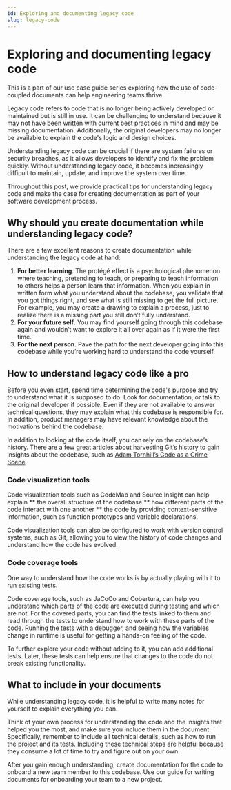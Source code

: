 ---
id: Exploring and documenting legacy code
slug: legacy-code
---


# Exploring and documenting legacy code

This is a part of our use case guide series exploring how the use of code-coupled documents can help engineering teams thrive.

Legacy code refers to code that is no longer being actively developed or maintained but is still in use. It can be challenging to understand because it may not have been written with current best practices in mind and may be missing documentation. Additionally, the original developers may no longer be available to explain the code's logic and design choices.

Understanding legacy code can be crucial if there are system failures or security breaches, as it allows developers to identify and fix the problem quickly. Without understanding legacy code, it becomes increasingly difficult to maintain, update, and improve the system over time.

Throughout this post, we provide practical tips for understanding legacy code and make the case for creating documentation as part of your software development process.

## Why should you create documentation while understanding legacy code?

There are a few excellent reasons to create documentation while understanding the legacy code at hand:

1. **For better learning**. The protégé effect is a psychological phenomenon where teaching, pretending to teach, or preparing to teach information to others helps a person learn that information. When you explain in written form what you understand about the codebase, you validate that you got things right, and see what is still missing to get the full picture. For example, you may create a drawing to explain a process, just to realize there is a missing part you still don’t fully understand.
1. **For your future self**. You may find yourself going through this codebase again and wouldn’t want to explore it all over again as if it were the first time.
1. **For the next person**. Pave the path for the next developer going into this codebase while you’re working hard to understand the code yourself.

## How to understand legacy code like a pro

Before you even start, spend time determining the code's purpose and try to understand what it is supposed to do. Look for documentation, or talk to the original developer if possible. Even if they are not available to answer technical questions, they may explain what this codebase is responsible for. In addition, product managers may have relevant knowledge about the motivations behind the codebase.

In addition to looking at the code itself, you can rely on the codebase’s history. There are a few great articles about harvesting Git’s history to gain insights about the codebase, such as [Adam Tornhill’s Code as a Crime Scene](https://www.adamtornhill.com/articles/crimescene/codeascrimescene.htm).

### Code visualization tools
Code visualization tools such as CodeMap and Source Insight can help explain
** the overall structure of the codebase
** how different parts of the code interact with one another
** the code by providing context-sensitive information, such as function prototypes and variable declarations.

Code visualization tools can also be configured to work with version control systems, such as Git, allowing you to view the history of code changes and understand how the code has evolved.

### Code coverage tools

One way to understand how the code works is by actually playing with it to run existing tests.

Code coverage tools, such as JaCoCo and Cobertura, can help you understand which parts of the code are executed during testing and which are not. For the covered parts, you can find the tests linked to them and read through the tests to understand how to work with these parts of the code. Running the tests with a debugger, and seeing how the variables change in runtime is useful for getting a hands-on feeling of the code.

To further explore your code without adding to it, you can add additional tests. Later, these tests can help ensure that changes to the code do not break existing functionality.

## What to include in your documents

While understanding legacy code, it is helpful to write many notes for yourself to explain everything you can.

Think of your own process for understanding the code and the insights that helped you the most, and make sure you include them in the document. Specifically, remember to include all technical details, such as how to run the project and its tests. Including these technical steps are helpful because they consume a lot of time to try and figure out on your own.

After you gain enough understanding, create documentation for the code to onboard a new team member to this codebase. Use <Link to="use-case-guides/onboarding">our guide for writing documents for onboarding your team to a new project</Link>.
